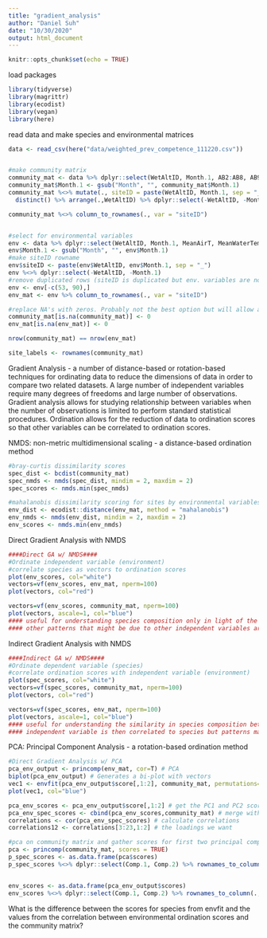 ```yaml
---
title: "gradient_analysis"
author: "Daniel Suh"
date: "10/30/2020"
output: html_document
---
```


```r
knitr::opts_chunk$set(echo = TRUE)
```

load packages
```r
library(tidyverse)
library(magrittr)
library(ecodist)
library(vegan)
library(here)
```

read data and make species and environmental matrices
```r
data <- read_csv(here("data/weighted_prev_competence_111220.csv"))


#make community matrix
community_mat <- data %>% dplyr::select(WetAltID, Month.1, AB2:AB8, AB9, AB20:AB42)
community_mat$Month.1 <- gsub("Month", "", community_mat$Month.1) 
community_mat %<>% mutate(., siteID = paste(WetAltID, Month.1, sep = "_")) %>% 
  distinct() %>% arrange(.,WetAltID) %>% dplyr::select(-WetAltID, -Month.1) %>% dplyr::select(siteID, AB2:AB42)

community_mat %<>% column_to_rownames(., var = "siteID")


#select for environmental variables
env <- data %>% dplyr::select(WetAltID, Month.1, MeanAirT, MeanWaterTempPredC, DryingScore, CanopyCover, Area, Perimeter) %>% distinct() %>% arrange(.,WetAltID) 
env$Month.1 <- gsub("Month", "", env$Month.1)
#make siteID rowname
env$siteID <- paste(env$WetAltID, env$Month.1, sep = "_")
env %<>% dplyr::select(-WetAltID, -Month.1)
#remove duplicated rows (siteID is duplicated but env. variables are not... not sure why this is)
env <- env[-c(53, 90),]
env_mat <- env %>% column_to_rownames(., var = "siteID")

#replace NA's with zeros. Probably not the best option but will allow analysis to run for now
community_mat[is.na(community_mat)] <- 0
env_mat[is.na(env_mat)] <- 0

nrow(community_mat) == nrow(env_mat)

site_labels <- rownames(community_mat)
```

Gradient Analysis - a number of distance-based or rotation-based techniques for ordinating data to reduce the dimensions of data in order to compare two related datasets. A large number of independent variables require many degrees of freedoms and large number of observations. Gradient analysis allows for studying relationship between variables when the number of observations is limited to perform standard statistical procedures. Ordination allows for the reduction of data to ordination scores so that other variables can be correlated to ordination scores.


NMDS: non-metric multidimensional scaling - a distance-based ordination method
```r
#bray-curtis dissimilarity scores
spec_dist <- bcdist(community_mat)
spec_nmds <- nmds(spec_dist, mindim = 2, maxdim = 2)
spec_scores <- nmds.min(spec_nmds)

#mahalanobis dissimilarity scoring for sites by environmental variables
env_dist <- ecodist::distance(env_mat, method = "mahalanobis")
env_nmds <- nmds(env_dist, mindim = 2, maxdim = 2)
env_scores <- nmds.min(env_nmds)
```

Direct Gradient Analysis with NMDS
```r
####Direct GA w/ NMDS####
#Ordinate independent variable (environment)
#correlate species as vectors to ordination scores
plot(env_scores, col="white") 
vectors=vf(env_scores, env_mat, nperm=100) 
plot(vectors, col="red")

vectors=vf(env_scores, community_mat, nperm=100) 
plot(vectors, ascale=1, col="blue")
#### useful for understanding species composition only in light of the measured independent variables
#### other patterns that might be due to other independent variables are effectively ignored
```

Indirect Gradient Analysis with NMDS
```r
####Indirect GA w/ NMDS####
#Ordinate dependent variable (species)
#correlate ordination scores with independent variable (environment)
plot(spec_scores, col="white") 
vectors=vf(spec_scores, community_mat, nperm=100) 
plot(vectors, col="red")

vectors=vf(spec_scores, env_mat, nperm=100) 
plot(vectors, ascale=1, col="blue")
#### useful for understanding the similarity in species composition between sites regardless of independent variable
#### independent variable is then correlated to species but patterns may have been driven by other independent variables not measured
```

PCA: Principal Component Analysis - a rotation-based ordination method
```r
#Direct Gradient Analysis w/ PCA
pca_env_output <- princomp(env_mat, cor=T) # PCA
biplot(pca_env_output) # Generates a bi-plot with vectors
vec1 <- envfit(pca_env_output$score[,1:2], community_mat, permutations=0) 
plot(vec1, col="blue")

pca_env_scores <- pca_env_output$score[,1:2] # get the PC1 and PC2 scores 
pca_env_spec_scores <- cbind(pca_env_scores,community_mat) # merge with species 
correlations <- cor(pca_env_spec_scores) # calculate correlations
correlations12 <- correlations[3:23,1:2] # the loadings we want

#pca on community matrix and gather scores for first two principal components
pca <- princomp(community_mat, scores = TRUE)
p_spec_scores <- as.data.frame(pca$scores)
p_spec_scores %<>% dplyr::select(Comp.1, Comp.2) %>% rownames_to_column(., var = "siteID")


env_scores <- as.data.frame(pca_env_output$scores)
env_scores %<>% dplyr::select(Comp.1, Comp.2) %>% rownames_to_column(., var = "siteID")


```

What is the difference between the scores for species from envfit and the values from the correlation between environmental ordination scores and the community matrix?